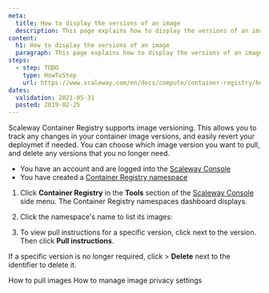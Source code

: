 ```yaml
---
meta:
  title: How to display the versions of an image
  description: This page explains how to display the versions of an image
content:
  h1: How to display the versions of an image
  paragraph: This page explains how to display the versions of an image
steps:
  - step: TODO
    type: HowToStep
    url: https://www.scaleway.com/en/docs/compute/container-registry/how-to/display-image-versions/
dates:
  validation: 2021-05-31
  posted: 2019-02-25
---
```


Scaleway Container Registry supports image versioning. This allows you to track any changes in your container image versions, and easily revert your deploymet if needed. You can choose which image version you want to pull, and delete any versions that you no longer need.

<Message type="requirement">

- You have an account and are logged into the [Scaleway Console](https://console.scaleway.com) 
- You have created a [Container Registry namespace](/compute/container-registry/how-to/create-namespace)

</Message>

1. Click **Container Registry** in the **Tools** section of the [Scaleway Console](https://console.scaleway.com) side menu. The Container Registry namespaces dashboard displays.

    <Lightbox src="scaleway-registry_namespace_list.png" /> 

2. Click the namespace's name to list its images:
 
    <Lightbox src="scaleway-registry_list_images.png" />

3. To view pull instructions for a specific version, click <Icon name="more" /> next to the version. Then click **Pull instructions**.

<Message type="tip">

If a specific version is no longer required, click <Icon name="more" /> > **Delete** next to the identifier to delete it.

</Message>

<Navigation title="See Also">
  <PreviousButton to="/compute/container-registry/how-to/pull-images/">How to pull images</PreviousButton>
  <NextButton to="/compute/container-registry/how-to/manage-image-privacy-settings/">How to manage image privacy settings</NextButton>
</Navigation>
